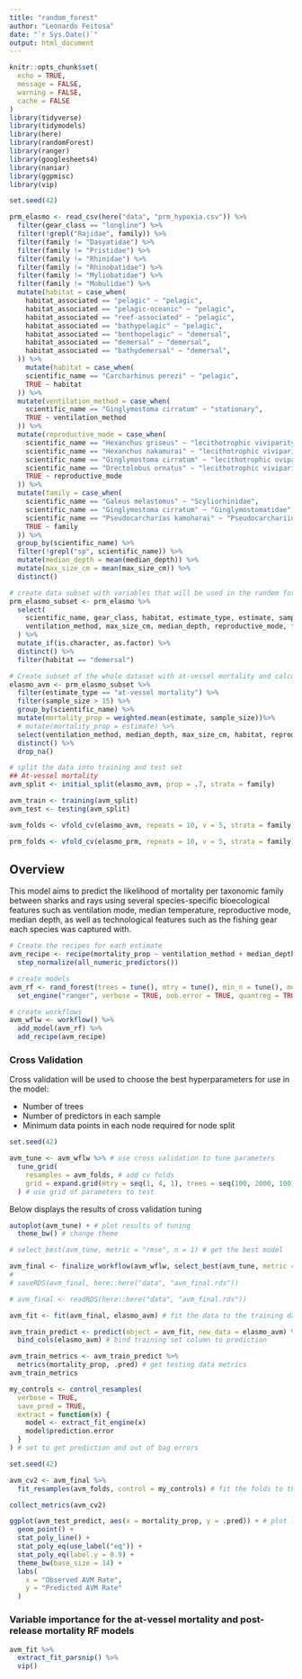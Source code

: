 ```yaml
---
title: "random_forest"
author: "Leonardo Feitosa"
date: "`r Sys.Date()`"
output: html_document
---
```


```r
knitr::opts_chunk$set(
  echo = TRUE,
  message = FALSE,
  warning = FALSE,
  cache = FALSE
)
library(tidyverse)
library(tidymodels)
library(here)
library(randomForest)
library(ranger)
library(googlesheets4)
library(naniar)
library(ggpmisc)
library(vip)

set.seed(42)
```

```r
prm_elasmo <- read_csv(here("data", "prm_hypoxia.csv")) %>% 
  filter(gear_class == "longline") %>%
  filter(!grepl("Rajidae", family)) %>%
  filter(family != "Dasyatidae") %>%
  filter(family != "Pristidae") %>%
  filter(family != "Rhinidae") %>%
  filter(family != "Rhinobatidae") %>%
  filter(family != "Myliobatidae") %>%
  filter(family != "Mobulidae") %>%
  mutate(habitat = case_when(
    habitat_associated == "pelagic" ~ "pelagic",
    habitat_associated == "pelagic-oceanic" ~ "pelagic",
    habitat_associated == "reef-associated" ~ "pelagic",
    habitat_associated == "bathypelagic" ~ "pelagic",
    habitat_associated == "benthopelagic" ~ "demersal",
    habitat_associated == "demersal" ~ "demersal",
    habitat_associated == "bathydemersal" ~ "demersal",
  )) %>%
    mutate(habitat = case_when(
    scientific_name == "Carcharhinus perezi" ~ "pelagic",
    TRUE ~ habitat
  )) %>%
  mutate(ventilation_method = case_when(
    scientific_name == "Ginglymostoma cirratum" ~ "stationary",
    TRUE ~ ventilation_method
  )) %>%
  mutate(reproductive_mode = case_when(
    scientific_name == "Hexanchus griseus" ~ "lecithotrophic viviparity",
    scientific_name == "Hexanchus nakamurai" ~ "lecithotrophic viviparity",
    scientific_name == "Ginglymostoma cirratum" ~ "lecithotrophic oviparity",
    scientific_name == "Orectolobus ornatus" ~ "lecithotrophic viviparity",
    TRUE ~ reproductive_mode
  )) %>%
  mutate(family = case_when(
    scientific_name == "Galeus melastomus" ~ "Scyliorhinidae",
    scientific_name == "Ginglymostoma cirratum" ~ "Ginglymostomatidae",
    scientific_name == "Pseudocarcharias kamoharai" ~ "Pseudocarchariidae",
    TRUE ~ family
  )) %>% 
  group_by(scientific_name) %>%
  filter(!grepl("sp", scientific_name)) %>% 
  mutate(median_depth = mean(median_depth)) %>%
  mutate(max_size_cm = mean(max_size_cm)) %>%
  distinct()
```

```r
# create data subset with variables that will be used in the random forest model
prm_elasmo_subset <- prm_elasmo %>%
  select(
    scientific_name, gear_class, habitat, estimate_type, estimate, sample_size,
    ventilation_method, max_size_cm, median_depth, reproductive_mode, family, ac
  ) %>%
  mutate_if(is.character, as.factor) %>% 
  distinct() %>% 
  filter(habitat == "demersal")

# Create subset of the whole dataset with at-vessel mortality and calculate the weighted averages per species and gear
elasmo_avm <- prm_elasmo_subset %>%
  filter(estimate_type == "at-vessel mortality") %>%
  filter(sample_size > 15) %>% 
  group_by(scientific_name) %>% 
  mutate(mortality_prop = weighted.mean(estimate, sample_size))%>%
  # mutate(mortality_prop = estimate) %>% 
  select(ventilation_method, median_depth, max_size_cm, habitat, reproductive_mode, mortality_prop, family, ac) %>%
  distinct() %>%
  drop_na() 

```

```r
# split the data into training and test set
## At-vessel mortality
avm_split <- initial_split(elasmo_avm, prop = .7, strata = family)

avm_train <- training(avm_split)
avm_test <- testing(avm_split)

avm_folds <- vfold_cv(elasmo_avm, repeats = 10, v = 5, strata = family)

prm_folds <- vfold_cv(elasmo_prm, repeats = 10, v = 5, strata = family)
```


## Overview

This model aims to predict the likelihood of mortality per taxonomic family between sharks and rays using several species-specific bioecological features such as ventilation mode, median temperature, reproductive mode, median depth, as well as technological features such as the fishing gear each species was captured with.

```r
# Create the recipes for each estimate
avm_recipe <- recipe(mortality_prop ~ ventilation_method + median_depth + reproductive_mode + ac, data = elasmo_avm) %>%
  step_normalize(all_numeric_predictors())

```

```r
# create models
avm_rf <- rand_forest(trees = tune(), mtry = tune(), min_n = tune(), mode = "regression") %>%
  set_engine("ranger", verbose = TRUE, oob.error = TRUE, quantreg = TRUE,importance = "impurity")

```

```r
# create workflows
avm_wflw <- workflow() %>%
  add_model(avm_rf) %>%
  add_recipe(avm_recipe)


```

### Cross Validation

Cross validation will be used to choose the best hyperparameters for use in the model: 

* Number of trees
* Number of predictors in each sample
* Minimum data points in each node required for node split

```r
set.seed(42)

avm_tune <- avm_wflw %>% # use cross validation to tune parameters
  tune_grid(
    resamples = avm_folds, # add cv folds
    grid = expand.grid(mtry = seq(1, 4, 1), trees = seq(100, 2000, 100), min_n = seq(1, 31, 5))
  ) # use grid of parameters to test
```


Below displays the results of cross validation tuning

```r
autoplot(avm_tune) + # plot results of tuning
  theme_bw() # change theme
```

```r
# select_best(avm_tune, metric = "rmse", n = 1) # get the best model
```

```r
avm_final <- finalize_workflow(avm_wflw, select_best(avm_tune, metric = "rmse")) # finalize the workflow with the best model
#
# saveRDS(avm_final, here::here("data", "avm_final.rds"))

# avm_final <- readRDS(here::here("data", "avm_final.rds"))
```

```r
avm_fit <- fit(avm_final, elasmo_avm) # fit the data to the training data
```

```r
avm_train_predict <- predict(object = avm_fit, new_data = elasmo_avm) %>% # predict the training set
  bind_cols(elasmo_avm) # bind training set column to prediction

```

```r
avm_train_metrics <- avm_train_predict %>%
  metrics(mortality_prop, .pred) # get testing data metrics
avm_train_metrics

```


```r
my_controls <- control_resamples(
  verbose = TRUE,
  save_pred = TRUE,
  extract = function(x) {
    model <- extract_fit_engine(x)
    model$prediction.error
  }
) # set to get prediction and out of bag errors

set.seed(42)

avm_cv2 <- avm_final %>%
  fit_resamples(avm_folds, control = my_controls) # fit the folds to the final model
```

```r
collect_metrics(avm_cv2)

```

```r
ggplot(avm_test_predict, aes(x = mortality_prop, y = .pred)) + # plot ln of real versus ln of predicted
  geom_point() +
  stat_poly_line() +
  stat_poly_eq(use_label("eq")) +
  stat_poly_eq(label.y = 0.9) +
  theme_bw(base_size = 14) +
  labs(
    x = "Observed AVM Rate",
    y = "Predicted AVM Rate"
  )
```

### Variable importance for the at-vessel mortality and post-release mortality RF models

```r
avm_fit %>%
  extract_fit_parsnip() %>%
  vip()

```
